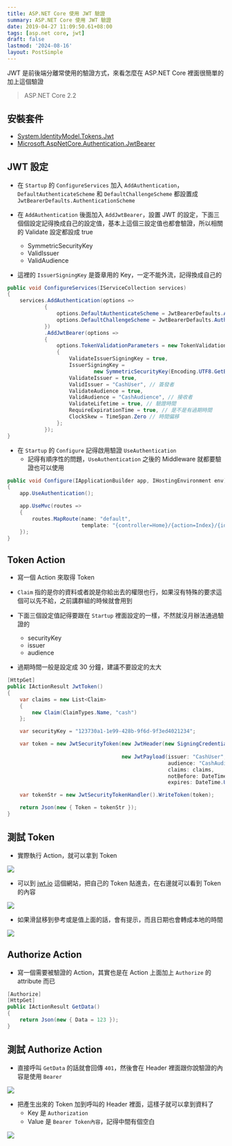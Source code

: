 ```yaml
---
title: ASP.NET Core 使用 JWT 驗證
summary: ASP.NET Core 使用 JWT 驗證
date: 2019-04-27 11:09:50.61+08:00
tags: [asp.net core, jwt]
draft: false
lastmod: '2024-08-16'
layout: PostSimple
---
```


JWT 是前後端分離常使用的驗證方式，來看怎麼在 ASP.NET Core 裡面很簡單的加上這個驗證

> ASP.NET Core 2.2

## 安裝套件

- [System.IdentityModel.Tokens.Jwt](https://www.nuget.org/packages/System.IdentityModel.Tokens.Jwt/)
- [Microsoft.AspNetCore.Authentication.JwtBearer](https://www.nuget.org/packages/Microsoft.AspNetCore.Authentication.JwtBearer/)

## JWT 設定

- 在 `Startup` 的 `ConfigureServices` 加入 `AddAuthentication`，`DefaultAuthenticateScheme` 和 `DefaultChallengeScheme` 都設置成 `JwtBearerDefaults.AuthenticationScheme`

- 在 `AddAuthentication` 後面加入 `AddJwtBearer`，設置 JWT 的設定，下面三個個設定記得換成自己的設定值，基本上這個三設定值也都會驗證，所以相關的 Validate 設定都設成 true
  - SymmetricSecurityKey
  - ValidIssuer
  - ValidAudience
- 這裡的 `IssuerSigningKey` 是簽章用的 Key，一定不能外流，記得換成自己的

```csharp
public void ConfigureServices(IServiceCollection services)
{
    services.AddAuthentication(options =>
            {
                options.DefaultAuthenticateScheme = JwtBearerDefaults.AuthenticationScheme;
                options.DefaultChallengeScheme = JwtBearerDefaults.AuthenticationScheme;
            })
            .AddJwtBearer(options =>
            {
                options.TokenValidationParameters = new TokenValidationParameters
                {
                    ValidateIssuerSigningKey = true,
                    IssuerSigningKey =
                            new SymmetricSecurityKey(Encoding.UTF8.GetBytes("123730a1-1e99-428b-9f6d-9f3ed4021234")), // Key
                    ValidateIssuer = true,
                    ValidIssuer = "CashUser", // 簽發者
                    ValidateAudience = true,
                    ValidAudience = "CashAudience", // 接收者
                    ValidateLifetime = true, // 驗證時間
                    RequireExpirationTime = true, // 是不是有過期時間
                    ClockSkew = TimeSpan.Zero // 時間偏移
                };
            });
}

```

- 在 `Startup` 的 `Configure` 記得啟用驗證 `UseAuthentication`
  - 記得有順序性的問題，`UseAuthentication` 之後的 Middleware 就都要驗證也可以使用

```csharp
public void Configure(IApplicationBuilder app, IHostingEnvironment env)
{
    app.UseAuthentication();

    app.UseMvc(routes =>
    {
        routes.MapRoute(name: "default",
                        template: "{controller=Home}/{action=Index}/{id?}");
    });
}
```

## Token Action

- 寫一個 Action 來取得 Token
- `Claim` 指的是你的資料或者說是你給出去的權限也行，如果沒有特殊的要求這個可以先不給，之前講群組的時候就會用到
- 下面三個設定值記得要跟在 `Startup` 裡面設定的一樣，不然就沒月辦法通過驗證的

  - securityKey
  - issuer
  - audience

- 過期時間一般是設定成 30 分鐘，建議不要設定的太大

```csharp
[HttpGet]
public IActionResult JwtToken()
{
    var claims = new List<Claim>
    {
        new Claim(ClaimTypes.Name, "cash")
    };

    var securityKey = "123730a1-1e99-428b-9f6d-9f3ed4021234";

    var token = new JwtSecurityToken(new JwtHeader(new SigningCredentials(new SymmetricSecurityKey(Encoding.UTF8.GetBytes(securityKey)),
                                                                          SecurityAlgorithms.HmacSha256)),
                                     new JwtPayload(issuer: "CashUser",
                                                    audience: "CashAudience",
                                                    claims: claims,
                                                    notBefore: DateTime.UtcNow,
                                                    expires: DateTime.UtcNow.AddMinutes(30)));

    var tokenStr = new JwtSecurityTokenHandler().WriteToken(token);

    return Json(new { Token = tokenStr });
}
```

## 測試 Token

- 實際執行 Action，就可以拿到 Token

![](https://image.cashwu.com/404.webp)

- 可以到 [jwt.io](https://jwt.io/) 這個網站，把自己的 Token 貼進去，在右邊就可以看到 Token 的內容

![](https://image.cashwu.com/404.webp)

- 如果滑鼠移到參考或是值上面的話，會有提示，而且日期也會轉成本地的時間

![](https://image.cashwu.com/404.webp)

## Authorize Action

- 寫一個需要被驗證的 Action，其實也是在 Action 上面加上 `Authorize` 的 attribute 而已

```csharp
[Authorize]
[HttpGet]
public IActionResult GetData()
{
    return Json(new { Data = 123 });
}
```

## 測試 Authorize Action

- 直接呼叫 `GetData` 的話就會回傳 `401`，然後會在 Header 裡面跟你說驗證的內容是使用 `Bearer`

![](https://image.cashwu.com/404.webp)

- 把產生出來的 Token 加到呼叫的 Header 裡面，這樣子就可以拿到資料了
  - Key 是 `Authorization`
  - Value 是 `Bearer Token內容`，記得中間有個空白

![](https://image.cashwu.com/404.webp)
